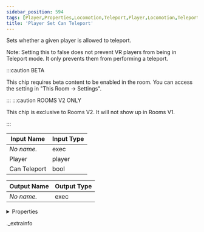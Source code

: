 ```yaml
---
sidebar_position: 594
tags: [Player,Properties,Locomotion,Teleport,Player,Locomotion,Teleport]
title: 'Player Set Can Teleport'
---
```


Sets whether a given player is allowed to teleport.

Note: Setting this to false does not prevent VR players from being in Teleport mode. It only prevents them from performing a teleport.

:::caution BETA

This chip requires beta content to be enabled in the room. You can access the setting in "This Room -> Settings".

:::
:::caution ROOMS V2 ONLY

This chip is exclusive to Rooms V2. It will not show up in Rooms V1.

:::


<IChip uuid="de2df219-9d85-4778-a9a3-255d912596a2" />

| Input Name | Input Type |
|-----------|-----------|
| *No name.* | exec |
| Player | player |
| Can Teleport | bool |

| Output Name | Output Type |
|-----------|-----------|
| *No name.* | exec |


<details>
  <summary>Properties</summary>
  <div>
    <div>
    <table>
      <thead>
        <tr>
          <th>Room availability:</th>
          <th>Rooms V2 only</th>
        </tr>
        <tr>
          <th>Is beta required?</th>
          <th>Yes</th>
        </tr>
        <tr>
          <th>Is this chip a trolling risk?</th>
          <th>No</th>
        </tr>
        <tr>
          <th>Is this chip a role assignment risk?</th>
          <th>No</th>
        </tr>
        <tr>
          <th>Chip UUID</th>
          <th>de2df219-9d85-4778-a9a3-255d912596a2</th>
        </tr>
      </thead>
    </table>
    </div>
  </div>
</details>

._extrainfo